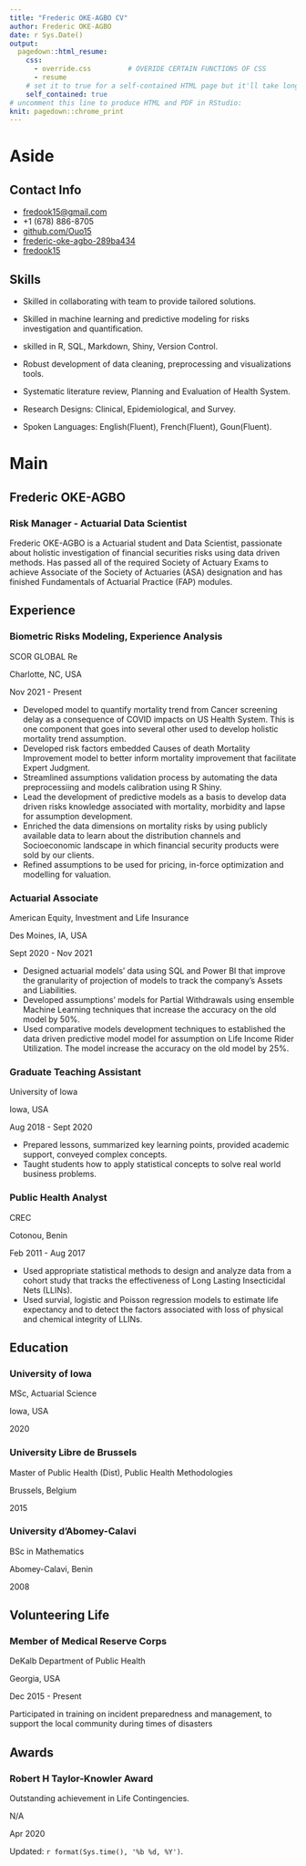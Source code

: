 ---
title: "Frederic OKE-AGBO CV"
author: Frederic OKE-AGBO
date: r Sys.Date()
output:
  pagedown::html_resume:
    css: 
      - override.css         # OVERIDE CERTAIN FUNCTIONS OF CSS
      - resume 
    # set it to true for a self-contained HTML page but it'll take longer to render
    self_contained: true
# uncomment this line to produce HTML and PDF in RStudio:
knit: pagedown::chrome_print
---

# Aside

<!-- ![Frederic OKE-AGBO](Frederic.jpg){width="100%"} -->

## Contact Info {#contact}

- <i class="fa fa-envelope"></i> [fredook15@gmail.com](mailto:fredook15@gmail.com){.email}
- <i class="fa fa-phone"></i> +1 (678) 886-8705
-   <i class="fa fa-github"></i> [github.com/Ouo15](https://github.com/Ouo15)
-   <i class="fa fa-linkedin"></i> [frederic-oke-agbo-289ba434](https://www.linkedin.com/in/frederic-oke-agbo-289ba434/)
-   <i class="fa fa-twitter"></i> [fredook15](https://twitter.com/fredook15)

## Skills {#skills}

-   Skilled in collaborating with team to provide tailored solutions.

-   Skilled in machine learning and predictive modeling for risks investigation and quantification.

-   skilled in R, SQL, Markdown, Shiny, Version Control.

-   Robust development of data cleaning, preprocessing and visualizations tools.

-   Systematic literature review, Planning and Evaluation of Health System.

-   Research Designs: Clinical, Epidemiological, and Survey.

-   Spoken Languages: English(Fluent), French(Fluent), Goun(Fluent).

# Main

## Frederic OKE-AGBO {#title}

### Risk Manager - Actuarial Data Scientist

Frederic OKE-AGBO is a Actuarial student and Data Scientist, passionate about holistic investigation of financial securities risks using data driven methods. Has passed all of the required Society of Actuary Exams to achieve Associate of the Society of Actuaries (ASA) designation and has finished Fundamentals of Actuarial Practice (FAP) modules.  

## Experience {data-icon="laptop"}

### Biometric Risks Modeling, Experience Analysis

SCOR GLOBAL Re

Charlotte, NC, USA

Nov 2021 - Present

-   Developed model to quantify mortality trend from Cancer screening delay as a consequence of COVID impacts on US Health System. This is one component that goes into several other  used to develop holistic mortality trend assumption.
-   Developed risk factors embedded Causes of death Mortality Improvement model to better inform mortality improvement that facilitate Expert Judgment.
-   Streamlined assumptions validation process by automating the data preprocessiing and models calibration using R Shiny.
-   Lead the development of predictive models as a basis to develop data driven risks knowledge associated with mortality, morbidity and lapse for assumption development.
-   Enriched the data dimensions on mortality risks by using publicly available data to learn about the distribution channels and Socioeconomic landscape in which financial security products were sold by our clients.
-   Refined assumptions to be used for pricing,  in-force optimization and modelling for valuation.

### Actuarial Associate

American Equity, Investment and Life Insurance

Des Moines, IA, USA

Sept 2020 - Nov 2021

-   Designed actuarial models' data using SQL and Power BI that improve the granularity of projection of models to track the company's Assets and Liabilities.\
-   Developed assumptions' models for Partial Withdrawals using ensemble Machine Learning techniques that increase the accuracy on the old model by 50%.
-   Used comparative models development techniques to established the data driven predictive model model for assumption on Life Income Rider Utilization. The model increase the accuracy on the old model by 25%.

### Graduate Teaching Assistant

University of Iowa

Iowa, USA

Aug 2018 - Sept 2020

-   Prepared lessons, summarized key learning points, provided academic support, conveyed complex concepts.
-   Taught students how to apply statistical concepts to solve real world business problems.

### Public Health Analyst

CREC

Cotonou, Benin

Feb 2011 - Aug 2017

-   Used appropriate statistical methods to design and analyze data from a cohort study that tracks the effectiveness of Long Lasting Insecticidal Nets (LLINs).
-   Used survial, logistic and Poisson regression models to estimate life expectancy and to detect the factors associated with loss of physical and chemical integrity of LLINs.

\newpage

## Education {data-icon="graduation-cap" data-concise="true"}

### University of Iowa

MSc, Actuarial Science

Iowa, USA

2020

### University Libre de Brussels

Master of Public Health (Dist), Public Health Methodologies

Brussels, Belgium

2015

### University d'Abomey-Calavi

BSc in Mathematics

Abomey-Calavi, Benin

2008

## Volunteering Life {data-icon="file"}
<!-- <i class="fa-solid fa-hands-holding-child"></i>  -->

### Member of Medical Reserve Corps

DeKalb Department of Public Health

Georgia, USA

Dec 2015 - Present

Participated in training on incident preparedness and management, to support the local community during times of disasters

<!-- N/A -->

<!-- Dec 2015 - Present -->

<!-- **N. Rennie**, C. Cleophas, A. M. Syksulski, F. Dost -->

<!-- - A full list of publications and conference presentations is available on my website: [nrennie.rbind.io](https://nrennie.rbind.io). -->

## Awards {data-icon="trophy"}

### Robert H Taylor-Knowler Award

Outstanding achievement in Life Contingencies.

N/A

Apr 2020

::: aside
Updated: `r format(Sys.time(), '%b %d, %Y')`.
:::
